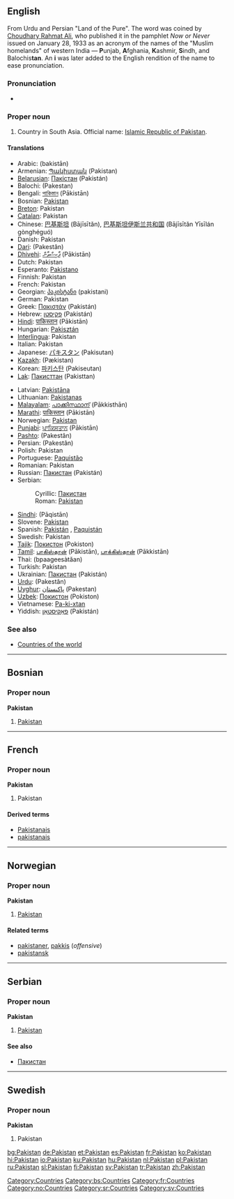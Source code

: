 ==English==
{{wikipedia}}

From Urdu and Persian {{FAchar|[[پاکستان]]}} "Land of the Pure".  The word was coined by [[w:Choudhary Rahmat Ali|Choudhary Rahmat Ali]], who published it in the pamphlet ''Now or Never'' issued on January 28, 1933 as an acronym of the names of the "Muslim homelands" of western India — '''P'''unjab, '''A'''fghania, '''K'''ashmir, '''S'''indh,  and Balochis'''tan'''. An '''i''' was later added to the English rendition of the name to ease pronunciation.

===Pronunciation===
*{{IPA|/ˈpaːkɪst̪aːn/}}

===Proper noun===
{{en-proper noun}}

# Country in South Asia. Official name: [[w:Islamic Republic of Pakistan|Islamic Republic of Pakistan]].

====Translations====
{{top}}
*Arabic: {{ARchar|[[باكستان]]}} (bakistān)
*Armenian: [[Պակիստան]] (Pakistan)
*[[Belarusian]]: [[Пакістан]] (Pakistán) {{m}}
*Balochi: (Pakestan)
*Bengali: [[পাকিস্তান]] (Pākistān)
*Bosnian: [[Pakistan#Bosnian|Pakistan]] {{m}}
*[[Breton]]: Pakistan
*[[Catalan]]: Pakistan
*Chinese: [[巴基斯坦]] (Bājīsītǎn), [[巴基斯坦伊斯兰共和国]] (Bājīsītǎn Yīsīlán gònghéguó)
*Danish: Pakistan
*[[Dari]]: {{FAchar|[[پاکستان]]}} (Pakestân)
*[[Dhivehi]]: [[ޕާކިސްތާން]] (Pākistān)
*Dutch: Pakistan
*Esperanto: [[Pakistano]]
*Finnish: Pakistan
*French: Pakistan {{m}}
*Georgian: [[პაკისტანი]] (pakistani)
*German: Pakistan
*Greek: [[Πακιστάν]] (Pakistán)
*Hebrew: [[פקיסטן]] (Pakistán)
*[[Hindi]]: [[पाकिस्तान]] (Pākistān)
*Hungarian: [[Pakisztán]]
*[[Interlingua]]: Pakistan
*Italian: Pakistan {{m}}
*Japanese: [[パキスタン]] (Pakisutan)
*[[Kazakh]]: {{RUchar|[[Пәкістан]]}} (Pækistan)
*Korean: [[파키스탄]] (Pakiseutan)
*[[Lak]]: [[Пакисттан]] (Pakisttan)
{{mid}}
*Latvian: [[Pakistāna]]
*Lithuanian: [[Pakistanas]]
*[[Malayalam]]: [[പാക്കിസ്ഥാന്]] (Pākkisthān)
*[[Marathi]]: [[पाकिस्तान]] (Pākistān)
*Norwegian: [[#Norwegian|Pakistan]]
*[[Punjabi]]: [[ਪਾਕਿਸਤਾਨ]] (Pākistān)
*[[Pashto]]: {{FAchar|[[پاکستان]]}} (Pakestân)
*Persian: {{FAchar|[[پاکستان]]}} (Pakestân)
*Polish: Pakistan
*Portuguese: [[Paquistão]] {{m}}
*Romanian: Pakistan {{n}}
*Russian: [[Пакистан]] (Pakistán) {{m}}
*Serbian:
*:Cyrillic: [[Пакистан#Serbian|Пакистан]] {{m}}
*:Roman: [[Pakistan#Serbian|Pakistan]] {{m}}
*[[Sindhi]]: {{SDchar|[[پاڪستان]]}} (Pāqistān)
*Slovene: [[Pakistan]] {{m}}
*Spanish: [[Pakistán]] {{m}}, [[Paquistán]] {{m}}
*Swedish: Pakistan
*[[Tajik]]: [[Покистон]] (Pokiston)
*[[Tamil]]: [[பாகிஸ்தான்]] (Pākistān), [[பாக்கிஸ்தான்]] (Pākkistān)
*Thai: {{THchar|[[ปากีสถาน]]}} (bpaageesàtăan)
*Turkish: Pakistan
*Ukrainian: [[Пакистан#Ukrainian|Пакистан]] (Pakistán) {{m}}
*[[Urdu]]: {{URchar|[[پاکستان]]}} (Pakestân)
*[[Uyghur]]: [[ﭘﺎﻛﯩﺴﺘﺎﻥ]] (Pakestan)
*[[Uzbek]]: [[Покистон]] (Pokiston)
*Vietnamese: [[Pa-ki-xtan]]
*Yiddish: [[פאַקיסטאַן]] (Pakistán)
{{bottom}}

===See also===
* [[Countries of the world]]

[[Category:Countries]]


----

==Bosnian==
===Proper noun===
'''Pakistan''' {{m}}
#[[Pakistan#English|Pakistan]]
[[Category:bs:Countries]]


----
==French==

===Proper noun===
'''Pakistan''' {{m}}
# Pakistan

====Derived terms====
*[[Pakistanais]]
*[[pakistanais]]
[[Category:fr:Countries]]

----
==Norwegian==
===Proper noun===
[[Category:no:Countries]]
'''Pakistan'''
#[[#English|Pakistan]]
====Related terms====
*[[pakistaner]], [[pakkis]] (''offensive'')
*[[pakistansk]]


----
==Serbian==
===Proper noun===
'''Pakistan''' {{m}}
#[[Pakistan#English|Pakistan]]
====See also====
*[[Пакистан#Serbian|Пакистан]]
[[Category:sr:Countries]]


----
==Swedish==
===Proper noun===
'''Pakistan'''
#Pakistan

[[Category:sv:Countries]]

[[bg:Pakistan]]
[[de:Pakistan]]
[[et:Pakistan]]
[[es:Pakistan]]
[[fr:Pakistan]]
[[ko:Pakistan]]
[[hi:Pakistan]]
[[io:Pakistan]]
[[ku:Pakistan]]
[[hu:Pakistan]]
[[nl:Pakistan]]
[[pl:Pakistan]]
[[ru:Pakistan]]
[[sl:Pakistan]]
[[fi:Pakistan]]
[[sv:Pakistan]]
[[tr:Pakistan]]
[[zh:Pakistan]]